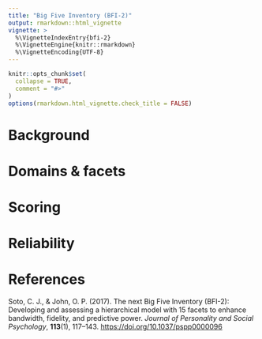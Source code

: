 ```yaml
---
title: "Big Five Inventory (BFI-2)"
output: rmarkdown::html_vignette
vignette: >
  %\VignetteIndexEntry{bfi-2}
  %\VignetteEngine{knitr::rmarkdown}
  %\VignetteEncoding{UTF-8}
---
```


```r
knitr::opts_chunk$set(
  collapse = TRUE,
  comment = "#>"
)
options(rmarkdown.html_vignette.check_title = FALSE)
```

# Background


# Domains & facets


# Scoring


# Reliability


# References
Soto, C. J., & John, O. P. (2017). The next Big Five Inventory (BFI-2): Developing and assessing a hierarchical model with 15 facets to enhance bandwidth, fidelity, and predictive power. _Journal of Personality and Social Psychology_, **113**(1), 117–143. [https://doi.org/10.1037/pspp0000096](https://doi.org/10.1037/pspp0000096)
